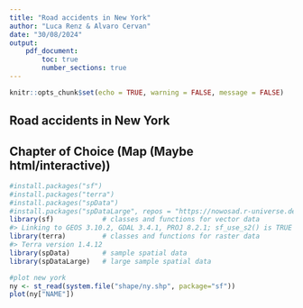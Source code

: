 ```yaml
---
title: "Road accidents in New York"
author: "Luca Renz & Alvaro Cervan"
date: "30/08/2024"
output: 
    pdf_document: 
        toc: true 
        number_sections: true
---
```


```r
knitr::opts_chunk$set(echo = TRUE, warning = FALSE, message = FALSE)
```

## Road accidents in New York

## Chapter of Choice (Map (Maybe html/interactive))

```r
#install.packages("sf")
#install.packages("terra")
#install.packages("spData")
#install.packages("spDataLarge", repos = "https://nowosad.r-universe.dev")
library(sf)            # classes and functions for vector data
#> Linking to GEOS 3.10.2, GDAL 3.4.1, PROJ 8.2.1; sf_use_s2() is TRUE
library(terra)         # classes and functions for raster data
#> Terra version 1.4.12
library(spData)        # sample spatial data
library(spDataLarge)   # large sample spatial data

```

```r

#plot new york
ny <- st_read(system.file("shape/ny.shp", package="sf"))
plot(ny["NAME"])

```